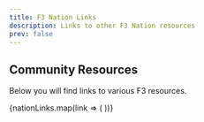 ```yaml
---
title: F3 Nation Links
description: Links to other F3 Nation resources
prev: false
---
```


## Community Resources

Below you will find links to various F3 resources.

<CardGrid>
  {nationLinks.map(link => (
    <LinkCard title={link.title} href={link.url} description={link.description} target="_blank" />
  ))}
</CardGrid>
